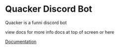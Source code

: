 
# Quacker Discord Bot

Quacker is a funni discord bot

view docs for more info
docs at top of screen
or here

<div class="pt-10">
  <div class="bg-blue-400 text-black font-bold ring-2 rounded-sm w-fit pt-1 pb-1 pl-1 pr-1 align-middle flex-auto h-fit ring-white text-4xl">
    <a href="/docs">
      Documentation
    </a>
  </div>
</div>